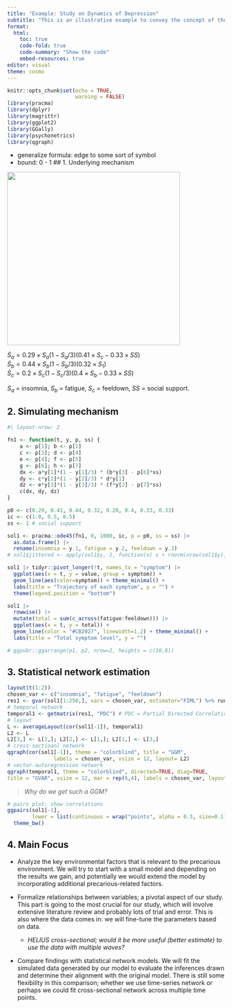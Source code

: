 ```yaml
---
title: "Example: Study on Dynamics of Depression"
subtitle: "This is an illustrative example to convey the concept of the study, focusing on the dynamics of depression using mechanistic models and statistical network models."
format: 
  html:
    toc: true
    code-fold: true
    code-summary: "Show the code"
    embed-resources: true
editor: visual
theme: cosmo  
---
```


```r
knitr::opts_chunk$set(echo = TRUE, 
                      warning = FALSE)
library(pracma)
library(dplyr)
library(magrittr)
library(ggplot2)
library(GGally)
library(psychonetrics)
library(qgraph)
```


- generalize formula: edge to some sort of symbol
- bound: 0 - 1
## 1. Underlying mechanism

![](mechanism.png){width="400" fig-align="center"}

$\dot S_a = 0.29\times S_a(1-S_a/3)(0.41 \times S_c - 0.33 \times SS)$\
$\dot S_b = 0.44 \times S_b(1-S_b/3)(0.32 \times S_1)$\
$\dot S_c = 0.2 \times S_c(1-S_c/3)(0.4 \times S_b - 0.33 \times SS)$

$S_a$ = insomnia, $S_b$ = fatigue, $S_c$ = feeldown, $SS$ = social support.

## 2. Simulating mechanism

```r
#| layout-nrow: 2

fn1 <- function(t, y, p, ss) {
    a <- p[1]; b <- p[2]
    c <- p[3]; d <- p[4]
    e <- p[4]; f <- p[5]
    g <- p[6]; h <- p[7]
    dx <- a*y[1]*(1 - y[1]/3) * (b*y[3] - p[6]*ss)
    dy <- c*y[2]*(1 - y[2]/3) * d*y[1]
    dz <- e*y[3]*(1 - y[3]/3) * (f*y[2] - p[7]*ss)
    c(dx, dy, dz)
}

p0 <- c(0.29, 0.41, 0.44, 0.32, 0.20, 0.4, 0.33, 0.33)
ic <- c(1.0, 0.5, 0.5)
ss <- 1 # social support

sol1 <- pracma::ode45(fn1, 0, 1000, ic, p = p0, ss = ss) |> 
  as.data.frame() |> 
  rename(insomnia = y.1, fatigue = y.2, feeldown = y.3)
# sol1$jittered <- apply(sol1$y, 2, function(x) x + rnorm(nrow(sol1$y), sd = 0.03))

sol1 |> tidyr::pivot_longer(!t, names_to = "symptom") |>
  ggplot(aes(x = t, y = value, group = symptom)) + 
  geom_line(aes(color=symptom)) + theme_minimal() +
  labs(title = "Trajectory of each symptom", y = "") +
  theme(legend.position = "bottom")

sol1 |> 
  rowwise() |> 
  mutate(total = sum(c_across(fatigue:feeldown))) |>
  ggplot(aes(x = t, y = total)) +
  geom_line(color = "#CB2027", linewidth=1.2) + theme_minimal() +
  labs(title = "Total symptom level", y = "")

# ggpubr::ggarrange(p1, p2, nrow=2, heights = c(10,8))
```

## 3. Statistical network estimation

```r
layout(t(1:2))
chosen_var <- c("insomnia", "fatigue", "feeldown")
res1 <- gvar(sol1[1:250,], vars = chosen_var, estimator="FIML") %>% runmodel
# temporal network
temporal1 <- getmatrix(res1, "PDC") # PDC = Partial Directed Correlations
# layout 
L <- averageLayout(cor(sol1[-1]), temporal1)
L2 <- L
L2[3,] <- L[2,]; L2[2,] <- L[1,]; L2[1,] <- L[3,]
# cross-sectioanl network
qgraph(cor(sol1[-1]), theme = "colorblind", title = "GGM", 
               labels = chosen_var, vsize = 12, layout= L2)
# vector-autoregression network
qgraph(temporal1, theme = "colorblind", directed=TRUE, diag=TRUE,
title = "GVAR", vsize = 12, mar = rep(6,4), labels = chosen_var, layout = L2, asize = 5)
```


> *Why do we get such a GGM?*

```r
# pairs plot: show correlations
ggpairs(sol1[-1], 
        lower = list(continuous = wrap("points", alpha = 0.3, size=0.1))) +
  theme_bw()
```

## 4. Main Focus

- Analyze the key environmental factors that is relevant to the precarious environment. We will try to start with a small model and depending on the results we gain, and potentially we would extend the model by incorporating additional precarious-related factors.

- Formalize relationships between variables; a pivotal aspect of our study. This part is going to the most crucial for our study, which will involve extensive literature review and probably lots of trial and error. This is also where the data comes in: we will fine-tune the parameters based on data.

    - *HELIUS cross-sectional; would it be more useful (better estimate) to use the data with multiple waves?*

- Compare findings with statistical network models. We will fit the simulated data generated by our model to evaluate the inferences drawn and determine their alignment with the original model. There is still some flexibility in this comparison; whether we use time-series network or perhaps we could fit cross-sectional network across multiple time points.




